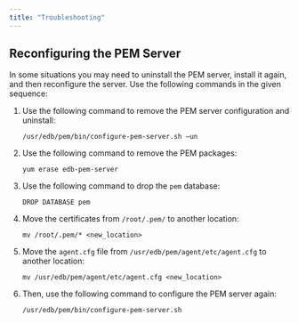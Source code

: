 ```yaml
---
title: "Troubleshooting"
---
```


<div id="Troubleshooting" class="registered_link"></div>


## Reconfiguring the PEM Server



In some situations you may need to uninstall the PEM server, install it again, and then reconfigure the server. Use the following commands in the given sequence:

1.  Use the following command to remove the PEM server configuration and uninstall:

    ``` text
    /usr/edb/pem/bin/configure-pem-server.sh –un
    ```

2.  Use the following command to remove the PEM packages:

    ``` text
    yum erase edb-pem-server
    ```

3.  Use the following command to drop the `pem` database:

    ``` text
    DROP DATABASE pem
    ```

4.  Move the certificates from `/root/.pem/` to another location:

    ``` text
    mv /root/.pem/* <new_location>
    ```

5.  Move the `agent.cfg` file from `/usr/edb/pem/agent/etc/agent.cfg` to another location:

    ``` text
    mv /usr/edb/pem/agent/etc/agent.cfg <new_location>
    ```

6.  Then, use the following command to configure the PEM server again:

    ``` text
    /usr/edb/pem/bin/configure-pem-server.sh
    ```
